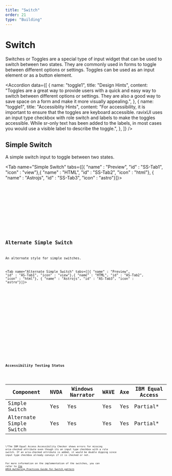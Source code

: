 ```yaml
---
title: "Switch"
order: 21
type: "Building"
---
```



# Switch

Switches or Toggles are a special type of input widget that can be used to switch between two states. They are commonly used in forms to toggle between different options or settings. Toggles can be used as an input element or as a button element.

<Accordion
  data={[
    {
      name: "toggle1",
      title: "Design Hints",
      content:
        "Toggles are a great way to provide users with a quick and easy way to switch between different options or settings. They are also a good way to save space on a form and make it more visually appealing.",
    },
    {
      name: "toggle1",
      title: "Accessiblity Hints",
      content:
        "For accessibility, it is important to ensure that the toggles are keyboard accessible. ravixUI uses an input type checkbox with role switch and labels to make the toggles accessible. While sr-only text has been added to the labels, in most cases you would use a visible label to describe the toggle.",
    },
  ]}
/>

## Simple Switch

A simple switch input to toggle between two states.

<Tab name="Simple Switch" tabs={[{ "name" : "Preview", "id" : "SS-Tab1", "icon" : "view"},{ "name" : "HTML", "id" : "SS-Tab2", "icon" : "html"}, { "name" : "Astrojs", "id" : "SS-Tab3", "icon" : "astro"}]}>

<section id ="SS-Tab1-panel" role="tabpanel" data-role="tabpanel" aria-labelledby="SS-Tab1">
<div class="flex items-center justify-center p-6">
<Toggle />
</div>

</section>

<section id ="SS-Tab2-panel" role="tabpanel" data-role="tabpanel" aria-labelledby="SS-Tab2" class="hidden">

<Code code={ToggleCode} lang="html" wrap="true" data-pagefind-ignore />

</section>

<section id ="SS-Tab3-panel" role="tabpanel" data-role="tabpanel" aria-labelledby="SS-Tab3" class="hidden">

<Code
  code={ToggleCodeAstro}
  lang="astro"
  title="SimpleSwitch.astro"
  wrap="true"
  data-pagefind-ignore
/>

</section>

</Tab>

## Alternate Simple Switch

An alternate style for simple switches.

<Tab name="Alternate Simple Switch" tabs={[{ "name" : "Preview", "id" : "AS-Tab1", "icon" : "view"},{ "name" : "HTML", "id" : "AS-Tab2", "icon" : "html"}, { "name" : "Astrojs", "id" : "AS-Tab3", "icon" : "astro"}]}>

<section id ="AS-Tab1-panel" role="tabpanel" data-role="tabpanel" aria-labelledby="AS-Tab1">
<div class="flex items-center justify-center p-6">
<ToggleAlt />
</div>

</section>

<section id ="AS-Tab2-panel" role="tabpanel" data-role="tabpanel" aria-labelledby="AS-Tab2" class="hidden">

<Code code={ToggleAltCode} lang="html" wrap="true" data-pagefind-ignore />

</section>

<section id ="AS-Tab3-panel" role="tabpanel" data-role="tabpanel" aria-labelledby="AS-Tab3" class="hidden">

<Code
  code={ToggleAltCodeAstro}
  lang="astro"
  title="AlternateSimpleSwitch.astro"
  wrap="true"
  data-pagefind-ignore
/>

</section>

</Tab>

## Accessibility Testing Status

<TableWrapper>

| Component               | NVDA | Windows Narrator | WAVE | Axe | IBM Equal Access |
| ----------------------- | ---- | ---------------- | ---- | --- | ---------------- |
| Simple Switch           | Yes  | Yes              | Yes  | Yes | Partial\*        |
| Alternate Simple Switch | Yes  | Yes              | Yes  | Yes | Partial\*        |

</TableWrapper>
\*The IBM Equal Access Accessibility Checker shows errors for missing
aria-checked attribute even though its an input type checkbox with a role
switch. If an aria-checked attribute is added, it would be double dipping since
input type checkbox already conveys if it is checked or not.

For more information on the implementation of the switches, you can refer to [the ARIA Authoring Practices Guide for Switch pattern](https://www.w3.org/WAI/ARIA/apg/patterns/switch/)

